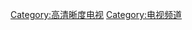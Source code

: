 {{catmore}}

{{noteTA
|1 = zh-tw: 高畫質頻道; zh-hans: 高清頻道; 
}}

[[Category:高清晰度电视|Category:高清晰度电视]]
[[Category:电视频道|Category:电视频道]]